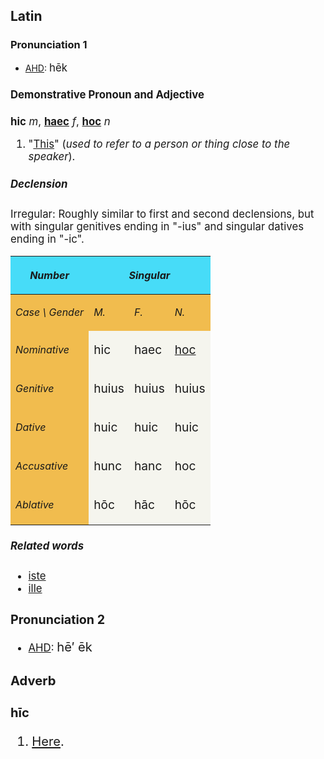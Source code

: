 ==Latin==
===Pronunciation 1===
*[[AHD]]: <big> h&#275;k 

====Demonstrative Pronoun and Adjective====
'''hic''' ''m'', '''[[haec]]''' ''f'', '''[[hoc]]''' ''n''

# "[[This]]" (''used to refer to a person or thing close to the speaker'').

=====Declension=====
Irregular: Roughly similar to first and second declensions, but with singular genitives ending in "-ius" and singular datives ending in "-ic".
{| cellpadding="5" border="1"
!style="background:#47DCF8;"| ''Number''
!style="background:#47DCF8;" colspan=3| ''Singular''
|
!style="background:#47DCF8;" colspan=3| ''Plural''
|-
!style="background:#F1BC4E;"|''Case \ Gender''
!style="background:#F1BC4E;"| ''M.''
!style="background:#F1BC4E;"| ''F.''
!style="background:#F1BC4E;"| ''N.''
|
!style="background:#F1BC4E;"| ''MM.''
!style="background:#F1BC4E;"| ''FF.''
!style="background:#F1BC4E;"| ''NN.''
|-
!style="background:#F1BC4E;"| ''Nominative''
|style="background:#F5F5EE;"| <big>hic  
|style="background:#F5F5EE;"| <big>haec
|style="background:#F5F5EE;"| <big>[[hoc]]
|
|style="background:#F5F5EE;"| <big>h&#299; 
|style="background:#F5F5EE;"| <big>hae
|style="background:#F5F5EE;"| <big>haec
|-
!style="background:#F1BC4E;"| ''Genitive''
|style="background:#F5F5EE;"| <big>huius 
|style="background:#F5F5EE;"| <big>huius
|style="background:#F5F5EE;"| <big>huius
|
|style="background:#F5F5EE;"| <big>h&#333;rum 
|style="background:#F5F5EE;"| <big>h&#257;rum

|style="background:#F5F5EE;"| <big>h&#333;rum
|-
!style="background:#F1BC4E;"| ''Dative''
|style="background:#F5F5EE;"| <big>huic 
|style="background:#F5F5EE;"| <big>huic
|style="background:#F5F5EE;"| <big>huic
|
|style="background:#F5F5EE;"| <big>h&#299;s
|style="background:#F5F5EE;"| <big>h&#299;s 
|style="background:#F5F5EE;"| <big>h&#299;s
|-
!style="background:#F1BC4E;"| ''Accusative''
|style="background:#F5F5EE;"| <big>hunc
|style="background:#F5F5EE;"| <big>hanc
|style="background:#F5F5EE;"| <big>hoc
|
|style="background:#F5F5EE;"| <big>h&#333;s
|style="background:#F5F5EE;"| <big>h&#257;s
|style="background:#F5F5EE;"| <big>haec
|-
!style="background:#F1BC4E;"| ''Ablative''
|style="background:#F5F5EE;"| <big>h&#333;c
|style="background:#F5F5EE;"| <big>h&#257;c
|style="background:#F5F5EE;"| <big>h&#333;c
|
|style="background:#F5F5EE;"| <big>h&#299;s
|style="background:#F5F5EE;"| <big>h&#299;s
|style="background:#F5F5EE;"| <big>h&#299;s
|}

=====Related words=====
* [[iste]]
* [[ille]]

===Pronunciation 2===
*[[AHD]]: <big> h&#275;&prime; &#275;k 

====Adverb====
'''h&#299;c'''
# [[Here]].
